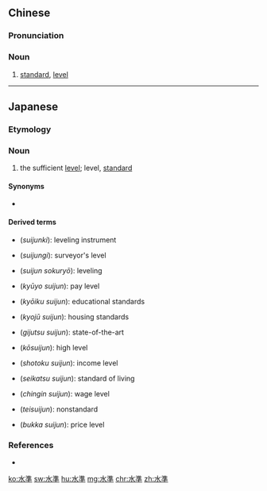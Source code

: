 {{also|水准}}
==Chinese==
{{zh-forms|s=水准}}

===Pronunciation===
{{zh-pron
|m=shuǐzhǔn
|c=seoi2 zeon2
|h=pfs=súi-chún
|mn=chúi-chún
|cat=n
}}

===Noun===
{{zh-noun}}

# [[standard]], [[level]]

----

==Japanese==
{{ja-kanjitab|すい|じゅん|yomi=on}}

===Etymology===
{{rfe|lang=ja}}

===Noun===
{{ja-noun|すいじゅん}}

# the sufficient [[level]]; level, [[standard]]
#: {{ja-usex|君の知識は水準を越えている。|きみ の ちしき は すいじゅん を こえている。|Your knowldge is beyond the sufficient level.}}

====Synonyms====
* {{ja-r|レベル}}

====Derived terms====
{{top2}}
* {{l|ja|水準器}} (''suijunki''): leveling instrument
* {{l|ja|水準儀}} (''suijungi''): surveyor's level
* {{l|ja|水準測量}} (''suijun sokuryō''): leveling
* {{l|ja|給与水準}} (''kyūyo suijun''): pay level
* {{l|ja|教育水準}} (''kyōiku suijun''): educational standards
* {{l|ja|居住水準}} (''kyojū suijun''): housing standards
* {{l|ja|技術水準}} (''gijutsu suijun''): state-of-the-art
{{mid2}}
* {{l|ja|高水準}} (''kōsuijun''): high level
* {{l|ja|所得水準}} (''shotoku suijun''): income level
* {{l|ja|生活水準}} (''seikatsu suijun''): standard of living
* {{l|ja|賃金水準}} (''chingin suijun''): wage level
* {{l|ja|低水準}} (''teisuijun''): nonstandard
* {{l|ja|物価水準}} (''bukka suijun''): price level
{{bottom}}

===References===
* {{R:Shogakukan}}

[[ko:水準]]
[[sw:水準]]
[[hu:水準]]
[[mg:水準]]
[[chr:水準]]
[[zh:水準]]